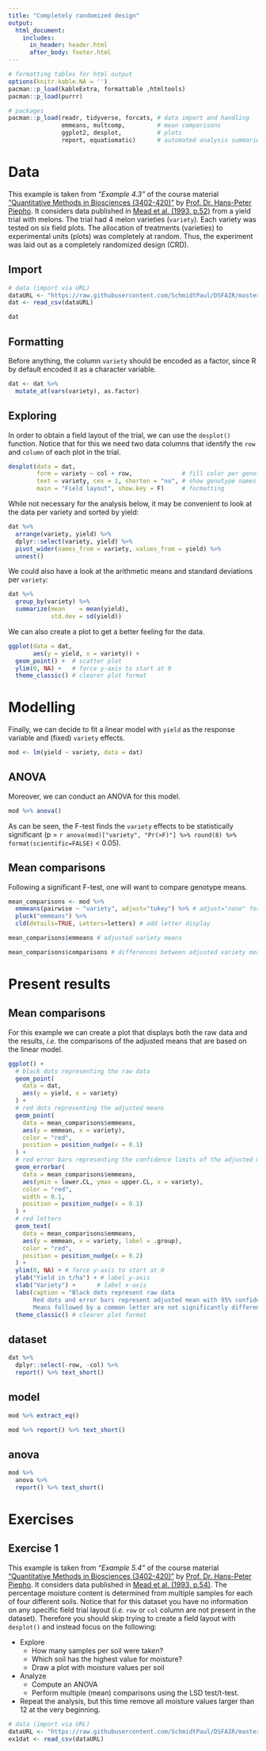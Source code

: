 ```yaml
---
title: "Completely randomized design"
output: 
  html_document:
    includes:
      in_header: header.html
      after_body: footer.html		
---
```


```r
# formatting tables for html output
options(knitr.kable.NA = '')
pacman::p_load(kableExtra, formattable ,htmltools)
pacman::p_load(purrr)
```

```r
# packages
pacman::p_load(readr, tidyverse, forcats, # data import and handling
               emmeans, multcomp,         # mean comparisons
               ggplot2, desplot,          # plots
               report, equatiomatic)      # automated analysis summaries
```

# Data

This example is taken from *"Example 4.3"* of the course material ["Quantitative Methods in Biosciences (3402-420)"](https://www.uni-hohenheim.de/en/module-catalogue/modul/quantitative-methods-in-biosciences-3402-420){target="_blank"} by [Prof. Dr. Hans-Peter Piepho](https://www.uni-hohenheim.de/organisation?tx_base_lsfcontentadmin%5BlsfPerson%5D=6257){target="_blank"}. It considers data published in [Mead et al. (1993, p.52)](https://www.routledge.com/Statistical-Methods-in-Agriculture-and-Experimental-Biology/Mead/p/book/9781584881872){target="_blank"} from a yield trial with melons. The trial had 4 melon varieties (`variety`). Each variety was tested on six field plots. The allocation of treatments (varieties) to experimental units (plots) was completely at random. Thus, the experiment was laid out as a completely randomized design (CRD).

## Import

```r
# data (import via URL)
dataURL <- "https://raw.githubusercontent.com/SchmidtPaul/DSFAIR/master/data/Mead1993.csv"
dat <- read_csv(dataURL)

dat
```

## Formatting
Before anything, the column `variety` should be encoded as a factor, since R by default encoded it as a character variable.

```r
dat <- dat %>% 
  mutate_at(vars(variety), as.factor)
```

## Exploring

In order to obtain a field layout of the trial, we can use the `desplot()` function. Notice that for this we need two data columns that identify the `row` and `column` of each plot in the trial. 

```r
desplot(data = dat,
        form = variety ~ col + row,              # fill color per genotype, headers per replicate
        text = variety, cex = 1, shorten = "no", # show genotype names per plot
        main = "Field layout", show.key = F)     # formatting
```

While not necessary for the analysis below, it may be convenient to look at the data per variety and sorted by yield:

```r
dat %>% 
  arrange(variety, yield) %>% 
  dplyr::select(variety, yield) %>% 
  pivot_wider(names_from = variety, values_from = yield) %>% 
  unnest()
```

We could also have a look at the arithmetic means and standard deviations per `variety`:

```r
dat %>% 
  group_by(variety) %>% 
  summarize(mean    = mean(yield),
            std.dev = sd(yield))
```

We can also create a plot to get a better feeling for the data.

```r
ggplot(data = dat,
       aes(y = yield, x = variety)) +
  geom_point() +  # scatter plot
  ylim(0, NA) +   # force y-axis to start at 0
  theme_classic() # clearer plot format 
```

# Modelling

Finally, we can decide to fit a linear model with `yield` as the response variable and (fixed) `variety` effects.

```r
mod <- lm(yield ~ variety, data = dat)
```

## ANOVA

Moreover, we can conduct an ANOVA for this model.

```r
mod %>% anova()
```

As can be seen, the F-test finds the `variety` effects to be statistically significant (p = `r anova(mod)["variety", "Pr(>F)"] %>% round(8) %>% format(scientific=FALSE)` < 0.05). 

## Mean comparisons

Following a significant F-test, one will want to compare genotype means.

```r
mean_comparisons <- mod %>% 
  emmeans(pairwise ~ "variety", adjust="tukey") %>% # adjust="none" for t-test
  pluck("emmeans") %>% 
  cld(details=TRUE, Letters=letters) # add letter display

mean_comparisons$emmeans # adjusted variety means

mean_comparisons$comparisons # differences between adjusted variety means 
```

# Present results

## Mean comparisons

For this example we can create a plot that displays both the raw data and the results, *i.e.* the comparisons of the adjusted means that are based on the linear model.

```r
ggplot() +
  # black dots representing the raw data
  geom_point(
    data = dat,
    aes(y = yield, x = variety)
  ) +
  # red dots representing the adjusted means
  geom_point(
    data = mean_comparisons$emmeans,
    aes(y = emmean, x = variety),
    color = "red",
    position = position_nudge(x = 0.1)
  ) +
  # red error bars representing the confidence limits of the adjusted means
  geom_errorbar(
    data = mean_comparisons$emmeans,
    aes(ymin = lower.CL, ymax = upper.CL, x = variety),
    color = "red",
    width = 0.1,
    position = position_nudge(x = 0.1)
  ) +
  # red letters 
  geom_text(
    data = mean_comparisons$emmeans,
    aes(y = emmean, x = variety, label = .group),
    color = "red",
    position = position_nudge(x = 0.2)
  ) + 
  ylim(0, NA) + # force y-axis to start at 0
  ylab("Yield in t/ha") + # label y-axis
  xlab("Variety") +      # label x-axis
  labs(caption = "Black dots represent raw data
       Red dots and error bars represent adjusted mean with 95% confidence limits per variety
       Means followed by a common letter are not significantly different according to the Tukey-test") +
  theme_classic() # clearer plot format 
```

## dataset

```r
dat %>% 
  dplyr::select(-row, -col) %>% 
  report() %>% text_short()
```

## model

```r
mod %>% extract_eq()

mod %>% report() %>% text_short()
```

## anova

```r
mod %>% 
  anova %>% 
  report() %>% text_short()
```

# Exercises

## Exercise 1

This example is taken from *"Example 5.4"* of the course material ["Quantitative Methods in Biosciences (3402-420)"](https://www.uni-hohenheim.de/en/module-catalogue/modul/quantitative-methods-in-biosciences-3402-420){target="_blank"} by [Prof. Dr. Hans-Peter Piepho](https://www.uni-hohenheim.de/organisation?tx_base_lsfcontentadmin%5BlsfPerson%5D=6257){target="_blank"}. It considers data published in [Mead et al. (1993, p.54)](https://www.routledge.com/Statistical-Methods-in-Agriculture-and-Experimental-Biology/Mead/p/book/9781584881872){target="_blank"}. The percentage moisture content is determined from multiple samples for each of four different soils. Notice that for this dataset you have no information on any specific field trial layout (*i.e.* `row` or `col` column are not present in the dataset). Therefore you should skip trying to create a field layout with `desplot()` and instead focus on the following:

* Explore
  + How many samples per soil were taken?
  + Which soil has the highest value for moisture?
  + Draw a plot with moisture values per soil
* Analyze
  + Compute an ANOVA 
  + Perform multiple (mean) comparisons using the LSD test/t-test.
* Repeat the analysis, but this time remove all moisture values larger than 12 at the very beginning.

```r
# data (import via URL)
dataURL <- "https://raw.githubusercontent.com/SchmidtPaul/DSFAIR/master/data/Mead1993b.csv"
ex1dat <- read_csv(dataURL)
```
